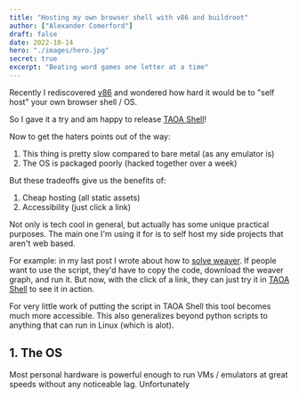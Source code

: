 ```yaml
---
title: "Hosting my own browser shell with v86 and buildroot"
author: ["Alexander Comerford"]
draft: false
date: 2022-10-14
hero: "./images/hero.jpg"
secret: true
excerpt: "Beating word games one letter at a time"
---
```


Recently I rediscovered [v86](https://github.com/copy/v86) and wondered how hard it would be to "self host"
your own browser shell / OS.

So I gave it a try and am happy to release [TAOA Shell](file:///shell)!

Now to get the haters points out of the way:

1.  This thing is pretty slow compared to bare metal (as any emulator is)
2.  The OS is packaged poorly (hacked together over a week)

But these tradeoffs give us the benefits of:

1.  Cheap hosting (all static assets)
2.  Accessibility (just click a link)

Not only is tech cool in general, but actually has some unique practical
purposes. The main one I'm using it for is to self host my side projects
that aren't web based.

For example: in my last post I wrote about how to [solve weaver](file:///posts/Writing-a-Weaver-solver). If people want
to use the script, they'd have to copy the code, download the weaver graph, and
run it. But now, with the click of a link, they can just try it in [TAOA Shell](file:///shell) to
see it in action.

For very little work of putting the script in TAOA Shell this tool becomes much
more accessible. This also generalizes beyond python scripts to anything that
can run in Linux (which is alot).


## 1. The OS

Most personal hardware is powerful enough to run VMs / emulators at great
speeds without any noticeable lag. Unfortunately
